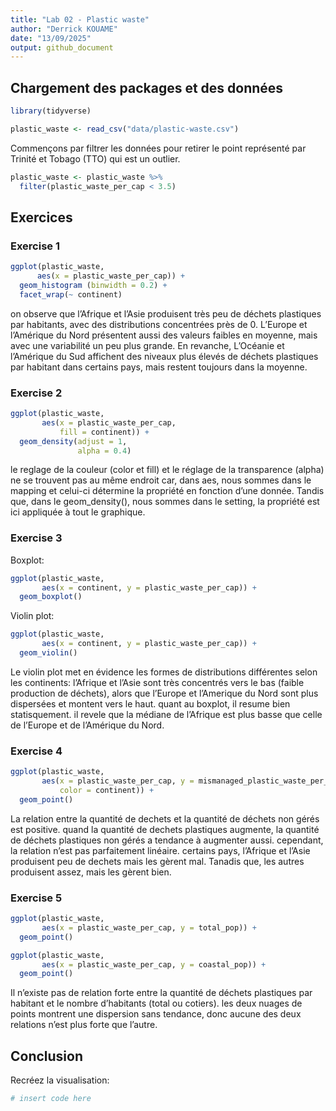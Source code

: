 ```yaml
---
title: "Lab 02 - Plastic waste"
author: "Derrick KOUAME"
date: "13/09/2025"
output: github_document
---
```


## Chargement des packages et des données

```r
library(tidyverse) 
```

```r
plastic_waste <- read_csv("data/plastic-waste.csv")
```

Commençons par filtrer les données pour retirer le point représenté par Trinité et Tobago (TTO) qui est un outlier.

```r
plastic_waste <- plastic_waste %>%
  filter(plastic_waste_per_cap < 3.5)
```

## Exercices

### Exercise 1

```r
ggplot(plastic_waste,
      aes(x = plastic_waste_per_cap)) +
  geom_histogram (binwidth = 0.2) +
  facet_wrap(~ continent)
```

on observe que l'Afrique et l'Asie produisent très peu de déchets plastiques par habitants, avec des distributions concentrées près de 0. L'Europe et l'Amérique du Nord présentent aussi des valeurs faibles en moyenne, mais avec une variabilité un peu plus grande. En revanche, L'Océanie et l'Amérique du Sud affichent des niveaux plus élevés de déchets plastiques par habitant dans certains pays, mais restent toujours dans la moyenne. 

### Exercise 2

```r
ggplot(plastic_waste,
       aes(x = plastic_waste_per_cap,
           fill = continent)) +
  geom_density(adjust = 1,
               alpha = 0.4)
```

le reglage de la couleur (color et fill) et le réglage de la transparence (alpha) ne se trouvent pas au même endroit car, dans aes, nous sommes dans le mapping et celui-ci détermine la propriété en fonction d'une donnée. Tandis que, dans le geom_density(), nous sommes dans le setting, la propriété est ici appliquée à tout le graphique.  

### Exercise 3

Boxplot:

```r
ggplot(plastic_waste,
       aes(x = continent, y = plastic_waste_per_cap)) +
  geom_boxplot()
```

Violin plot:

```r
ggplot(plastic_waste,
       aes(x = continent, y = plastic_waste_per_cap)) +
  geom_violin()
```

Le violin plot met en évidence les formes de distributions différentes selon les continents: l'Afrique et l'Asie sont très concentrés vers le bas (faible production de déchets), alors que l'Europe et l'Amerique du Nord sont plus dispersées et montent vers le haut. quant au boxplot, il resume bien statisquement. il revele que la médiane de l'Afrique est plus basse que celle de l'Europe et de l'Amérique du Nord.

### Exercise 4

```r
ggplot(plastic_waste,
       aes(x = plastic_waste_per_cap, y = mismanaged_plastic_waste_per_cap,
           color = continent)) +
  geom_point() 
```

La relation entre la quantité de dechets et la quantité de déchets non gérés est positive. quand la quantité de dechets plastiques augmente, la quantité de déchets plastiques non gérés a tendance à augmenter aussi. cependant, la relation n'est pas parfaitement linéaire. certains pays, l'Afrique et l'Asie produisent peu de dechets mais les gèrent mal. Tanadis que, les autres produisent assez, mais les gèrent bien. 

### Exercise 5

```r
ggplot(plastic_waste,
       aes(x = plastic_waste_per_cap, y = total_pop)) +
  geom_point()
```

```r
ggplot(plastic_waste,
       aes(x = plastic_waste_per_cap, y = coastal_pop)) +
  geom_point()
```

Il n'existe pas de relation forte entre la quantité de déchets plastiques par habitant et le nombre d’habitants (total ou cotiers). les deux nuages de points montrent une dispersion sans tendance, donc aucune des deux relations n'est plus forte que l'autre.

## Conclusion

Recréez la visualisation:

```r
# insert code here
```
